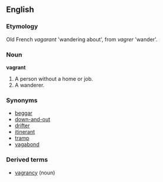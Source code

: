 ==English==
===Etymology===
Old French ''vagarant'' 'wandering about', from ''vagrer'' 'wander'.
===Noun===
'''vagrant'''
#A person without a home or job.
#A wanderer.
===Synonyms===
*[[beggar]]
*[[down-and-out]]
*[[drifter]]
*[[itinerant]]
*[[tramp]]
*[[vagabond]]
===Derived terms===
*[[vagrancy]] (noun)
